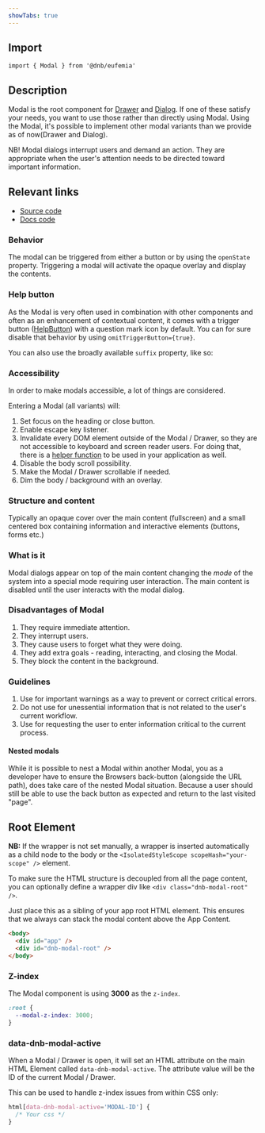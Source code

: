 ```yaml
---
showTabs: true
---
```



## Import

```tsx
import { Modal } from '@dnb/eufemia'
```

## Description

Modal is the root component for [Drawer](/uilib/components/drawer) and [Dialog](/uilib/components/dialog). If one of these satisfy your needs, you want to use those rather than directly using Modal. Using the Modal, it's possible to implement other modal variants than we provide as of now(Drawer and Dialog).

NB! Modal dialogs interrupt users and demand an action. They are appropriate when the user's attention needs to be directed toward important information.

## Relevant links

- [Source code](https://github.com/dnbexperience/eufemia/tree/main/packages/dnb-eufemia/src/components/modal)
- [Docs code](https://github.com/dnbexperience/eufemia/tree/main/packages/dnb-design-system-portal/src/docs/uilib/components/modal)

### Behavior

The modal can be triggered from either a button or by using the `openState` property. Triggering a modal will activate the opaque overlay and display the contents.

### Help button

As the Modal is very often used in combination with other components and often as an enhancement of contextual content, it comes with a trigger button ([HelpButton](/uilib/components/help-button)) with a question mark icon by default. You can for sure disable that behavior by using `omitTriggerButton={true}`.

You can also use the broadly available `suffix` property, like so:

<ModalExampleSuffix />

### Accessibility

In order to make modals accessible, a lot of things are considered.

Entering a Modal (all variants) will:

1. Set focus on the heading or close button.
2. Enable escape key listener.
3. Invalidate every DOM element outside of the Modal / Drawer, so they are not accessible to keyboard and screen reader users. For doing that, there is a [helper function](/uilib/helpers/functions#interactioninvalidation-example) to be used in your application as well.
4. Disable the body scroll possibility.
5. Make the Modal / Drawer scrollable if needed.
6. Dim the body / background with an overlay.

### Structure and content

Typically an opaque cover over the main content (fullscreen) and a small centered box containing information and interactive elements (buttons, forms etc.)

### What is it

Modal dialogs appear on top of the main content changing the _mode_ of the system into a special mode requiring user interaction. The main content is disabled until the user interacts with the modal dialog.

### Disadvantages of Modal

1.  They require immediate attention.
1.  They interrupt users.
1.  They cause users to forget what they were doing.
1.  They add extra goals - reading, interacting, and closing the Modal.
1.  They block the content in the background.

### Guidelines

1.  Use for important warnings as a way to prevent or correct critical errors.
1.  Do not use for unessential information that is not related to the user's current workflow.
1.  Use for requesting the user to enter information critical to the current process.

#### Nested modals

While it is possible to nest a Modal within another Modal, you as a developer have to ensure the Browsers back-button (alongside the URL path), does take care of the nested Modal situation. Because a user should still be able to use the back button as expected and return to the last visited "page".

## Root Element

**NB:** If the wrapper is not set manually, a wrapper is inserted automatically as a child node to the body or the `<IsolatedStyleScope scopeHash="your-scope" />` element.

To make sure the HTML structure is decoupled from all the page content, you can optionally define a wrapper div like `<div class="dnb-modal-root" />`.

Just place this as a sibling of your app root HTML element. This ensures that we always can stack the modal content above the App Content.

```html
<body>
  <div id="app" />
  <div id="dnb-modal-root" />
</body>
```

### Z-index

The Modal component is using **3000** as the `z-index`.

```css
:root {
  --modal-z-index: 3000;
}
```

### data-dnb-modal-active

When a Modal / Drawer is open, it will set an HTML attribute on the main HTML Element called `data-dnb-modal-active`. The attribute value will be the ID of the current Modal / Drawer.

This can be used to handle z-index issues from within CSS only:

```css
html[data-dnb-modal-active='MODAL-ID'] {
  /* Your css */
}
```
